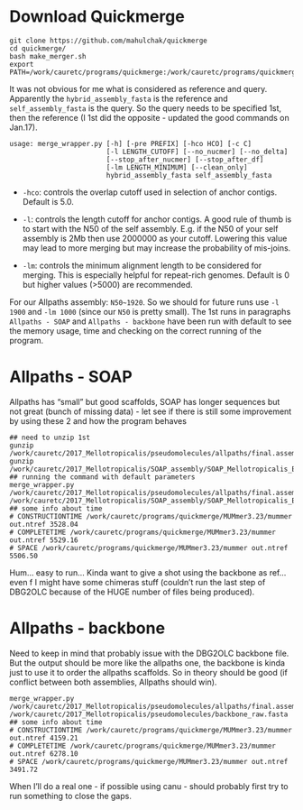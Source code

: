 # Download Quickmerge
```
git clone https://github.com/mahulchak/quickmerge
cd quickmerge/
bash make_merger.sh
export PATH=/work/cauretc/programs/quickmerge:/work/cauretc/programs/quickmerge/MUMmer3.23:$PATH
```
It was not obvious for me what is considered as reference and query. Apparently the `hybrid_assembly_fasta` is the reference and `self_assembly_fasta` is the query. So the query needs to be specified 1st, then the reference (I 1st did the opposite - updated the good commands on Jan.17). 

```
usage: merge_wrapper.py [-h] [-pre PREFIX] [-hco HCO] [-c C]
                        [-l LENGTH_CUTOFF] [--no_nucmer] [--no_delta]
                        [--stop_after_nucmer] [--stop_after_df]
                        [-lm LENGTH_MINIMUM] [--clean_only]
                        hybrid_assembly_fasta self_assembly_fasta
```
- `-hco`: controls the overlap cutoff used in selection of anchor contigs. Default is 5.0.

- `-l`: controls the length cutoff for anchor contigs. A good rule of thumb is to start with the N50 of the self assembly. E.g. if the N50 of your self assembly is 2Mb then use 2000000 as your cutoff. Lowering this value may lead to more merging but may increase the probability of mis-joins.

- `-lm`: controls the minimum alignment length to be considered for merging. This is especially helpful for repeat-rich genomes. Default is 0 but higher values (>5000) are recommended.

For our Allpaths assembly: `N50~1920`. So we should for future runs use `-l 1900` and `-lm 1000` (since our `N50` is pretty small). The 1st runs in paragraphs `Allpaths - SOAP` and `Allpaths - backbone` have been run with default to see the memory usage, time and checking on the correct running of the program.

# Allpaths - SOAP

Allpaths has "small" but good scaffolds, SOAP has longer sequences but not great (bunch of missing data) - let see if there is still some improvement by using these 2 and how the program behaves
```
## need to unzip 1st
gunzip /work/cauretc/2017_Mellotropicalis/pseudomolecules/allpaths/final.assembly.fasta.gz
gunzip /work/cauretc/2017_Mellotropicalis/SOAP_assembly/SOAP_Mellotropicalis_BJE3652_genome_33_memory.scafSeq.gz
## running the command with default parameters
merge_wrapper.py /work/cauretc/2017_Mellotropicalis/pseudomolecules/allpaths/final.assembly.fasta /work/cauretc/2017_Mellotropicalis/SOAP_assembly/SOAP_Mellotropicalis_BJE3652_genome_33_memory.scafSeq
## some info about time
# CONSTRUCTIONTIME /work/cauretc/programs/quickmerge/MUMmer3.23/mummer out.ntref 3528.04
# COMPLETETIME /work/cauretc/programs/quickmerge/MUMmer3.23/mummer out.ntref 5529.16
# SPACE /work/cauretc/programs/quickmerge/MUMmer3.23/mummer out.ntref 5506.50
```
Hum... easy to run... Kinda want to give a shot using the backbone as ref... even f I might have some chimeras stuff (couldn't run the last step of DBG2OLC because of the HUGE number of files being produced).

# Allpaths - backbone

Need to keep in mind that probably issue with the DBG2OLC backbone file. But the output should be more like the allpaths one, the backbone is kinda just to use it to order the allpaths scaffolds. So in theory should be good (if conflict between both assemblies, Allpaths should win).
```
merge_wrapper.py /work/cauretc/2017_Mellotropicalis/pseudomolecules/allpaths/final.assembly.fasta /work/cauretc/2017_Mellotropicalis/pseudomolecules/backbone_raw.fasta
## some info about time
# CONSTRUCTIONTIME /work/cauretc/programs/quickmerge/MUMmer3.23/mummer out.ntref 4159.21
# COMPLETETIME /work/cauretc/programs/quickmerge/MUMmer3.23/mummer out.ntref 6278.10
# SPACE /work/cauretc/programs/quickmerge/MUMmer3.23/mummer out.ntref 3491.72
```
When I'll do a real one - if possible using canu - should probably first try to run something to close the gaps.

